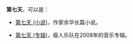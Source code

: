 '''第七天'''，可以是：

*[[第七天_(小说)|第七天 (小说)]]，作家余华长篇小说。

*[[第七天_(专辑)|第七天 (专辑)]]，瘦人乐队在2008年的音乐专辑。

{{disambig|Cat=三字作品消歧义}}